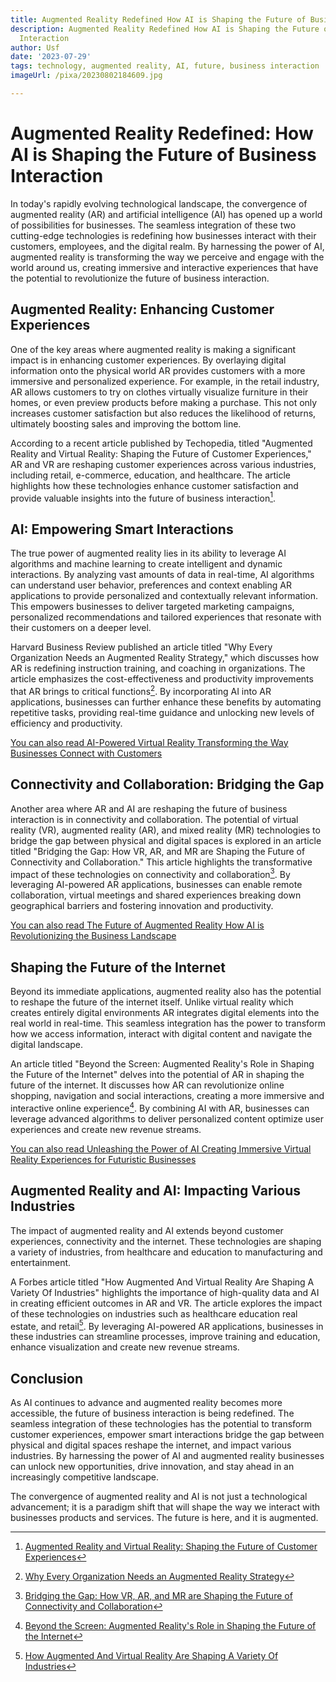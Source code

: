 ```yaml
---
title: Augmented Reality Redefined How AI is Shaping the Future of Business Interaction
description: Augmented Reality Redefined How AI is Shaping the Future of Business
  Interaction
author: Usf
date: '2023-07-29'
tags: technology, augmented reality, AI, future, business interaction
imageUrl: /pixa/20230802184609.jpg

---
```

# Augmented Reality Redefined: How AI is Shaping the Future of Business Interaction

In today's rapidly evolving technological landscape,  the convergence of augmented reality (AR)  and artificial intelligence (AI) has opened up a world of possibilities for businesses. The seamless integration of these  two cutting-edge technologies is redefining how businesses interact with their customers, employees, and the digital realm. By harnessing the power of AI, augmented reality is transforming the way we perceive and engage with the world  around us, creating immersive and interactive experiences that  have the potential to  revolutionize the future of business interaction.

## Augmented Reality:  Enhancing  Customer Experiences

One of the key areas where augmented reality is making a significant impact is  in enhancing customer experiences. By overlaying digital information  onto the  physical world  AR provides customers with a more  immersive and personalized experience. For example, in the retail industry, AR allows customers to try on clothes virtually visualize furniture in their homes, or even preview products before making a purchase. This not only increases customer satisfaction but also reduces the  likelihood of returns, ultimately boosting sales and improving the bottom line.

According to a recent article published by Techopedia,  titled "Augmented Reality and Virtual Reality: Shaping the Future of Customer  Experiences," AR and VR are reshaping customer experiences across various industries, including retail, e-commerce, education,  and healthcare. The  article highlights  how  these technologies  enhance customer satisfaction and provide valuable insights into the future of business interaction[^1].

## AI: Empowering Smart  Interactions

The true power of  augmented reality lies in its ability to leverage AI algorithms and machine learning to  create intelligent and dynamic interactions. By analyzing vast amounts of data in real-time, AI  algorithms can understand user behavior, preferences and context enabling AR applications to provide personalized and contextually  relevant information. This empowers  businesses to  deliver targeted marketing campaigns, personalized recommendations and tailored experiences  that resonate with their  customers on a deeper  level.

Harvard Business Review published an article titled "Why Every Organization  Needs an Augmented Reality Strategy," which discusses how  AR is redefining instruction training,  and coaching in organizations. The article emphasizes the cost-effectiveness and productivity improvements that AR brings to critical functions[^2]. By incorporating  AI into AR applications, businesses can further enhance these benefits by automating  repetitive tasks,  providing real-time guidance and unlocking new levels of efficiency and productivity.

[You can  also read AI-Powered Virtual Reality Transforming the Way Businesses Connect with Customers](AI-Powered%20Virtual%20Reality%20Transforming%20the%20Way%20Businesses%20Connect%20with%20Customers)


## Connectivity and Collaboration: Bridging the Gap

Another area where AR and AI are reshaping the future of business interaction is in  connectivity and collaboration. The potential of  virtual reality (VR), augmented reality (AR), and  mixed reality (MR) technologies to bridge the gap between physical and digital spaces is explored in  an article titled "Bridging the Gap: How VR, AR, and MR are Shaping the Future of  Connectivity and  Collaboration." This article  highlights the transformative impact of these technologies on connectivity and collaboration[^3]. By leveraging AI-powered AR applications, businesses can enable remote collaboration, virtual  meetings and  shared experiences breaking down geographical barriers and fostering innovation and productivity.

[You can also read The Future of  Augmented Reality How AI is Revolutionizing the Business Landscape](The%20Future%20of%20Augmented%20Reality%20How%20AI%20is%20Revolutionizing%20the%20Business%20Landscape)


## Shaping the Future of the Internet

Beyond its immediate  applications, augmented reality also has the potential to reshape the future of the internet itself. Unlike virtual reality which creates entirely digital environments AR integrates digital elements  into the real  world  in real-time. This seamless integration has the power to transform how we access information, interact with digital  content and navigate the digital landscape.

An article titled "Beyond the Screen: Augmented Reality's Role in Shaping the Future of the Internet" delves into the potential of AR  in shaping the future of the  internet. It discusses how  AR can revolutionize online shopping, navigation and social interactions, creating a more  immersive and interactive online experience[^4]. By combining AI with AR,  businesses can leverage  advanced algorithms to deliver personalized content  optimize user experiences and create new revenue streams.

[You  can also read Unleashing the Power of AI Creating Immersive Virtual Reality Experiences for Futuristic Businesses](Unleashing%20the%20Power%20of%20AI%20Creating%20Immersive%20Virtual%20Reality%20Experiences%20for%20Futuristic%20Businesses)


## Augmented Reality  and AI: Impacting Various Industries

The impact of augmented reality and AI extends beyond customer experiences, connectivity and the internet. These technologies are shaping a  variety of industries, from healthcare and education to manufacturing and entertainment.

A Forbes article titled "How Augmented And Virtual Reality Are Shaping A  Variety Of Industries" highlights the importance of high-quality data and AI in creating efficient  outcomes in AR and  VR. The article explores the impact of these technologies on industries such as healthcare education real  estate, and retail[^5]. By leveraging AI-powered AR applications, businesses in  these industries can streamline processes, improve training and  education, enhance visualization and create new revenue  streams.

## Conclusion

As AI continues to advance and  augmented reality becomes more accessible, the future of business interaction is being redefined. The  seamless  integration of these technologies has the potential to transform  customer  experiences, empower smart interactions bridge the  gap between physical and digital spaces reshape the internet, and impact various industries. By harnessing the power  of  AI and augmented reality  businesses can unlock new opportunities, drive innovation, and stay ahead in  an increasingly competitive landscape.

The convergence of augmented reality and AI is not just a technological  advancement; it is a paradigm shift  that will shape  the way we interact with  businesses products and services. The future is  here, and it is  augmented.

[^1]: [Augmented Reality and Virtual Reality: Shaping the Future of Customer Experiences](https://www.techopedia.com/augmented-reality-and-virtual-reality-shaping-the-future-of-customer-experiences)
[^2]: [Why Every Organization Needs an Augmented Reality Strategy](https://hbr.org/2017/11/why-every-organization-needs-an-augmented-reality-strategy)
[^3]: [Bridging the Gap: How  VR,  AR, and MR are Shaping the  Future of Connectivity and Collaboration](https://fagenwasanni.com/news/bridging-the-gap-how-vr-ar-and-mr-are-shaping-the-future-of-connectivity-and-collaboration/6732/)
[^4]: [Beyond the Screen: Augmented Reality's  Role in Shaping the Future of the Internet](https://fagenwasanni.com/news/beyond-the-screen-augmented-realitys-role-in-shaping-the-future-of-the-internet/58588/)
[^5]: [How Augmented And  Virtual Reality  Are Shaping A Variety  Of Industries](https://www.forbes.com/sites/forbesbusinesscouncil/2021/07/02/how-augmented-and-virtual-reality-are-shaping-a-variety-of-industries/?sh=24a4f8832061)